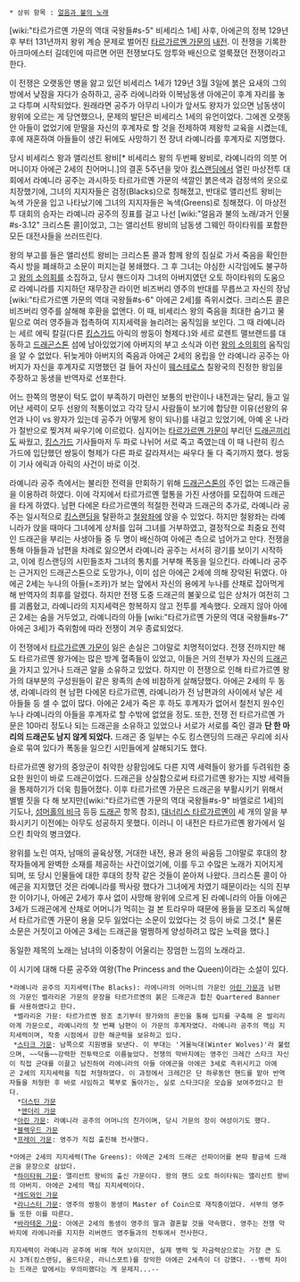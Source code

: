  * 상위 항목 : [[얼음과 불의 노래]]

[wiki:"타르가르옌 가문의 역대 국왕들#s-5" 비세리스 1세] 사후, 아에곤의 정복 129년 후 부터 131년까지 왕위 계승 문제로 벌어진 [[타르가르옌 가문]]의 [[내전]]. 이 전쟁을 기록한 아크마에스터 길데인에 따르면 어떤 전쟁보다도 암투와 배신으로 얼룩졌던 전쟁이라고 한다.

이 전쟁은 오랫동안 병을 앓고 있던 비세리스 1세가 129년 3월 3일에 붉은 요새의 그의 방에서 낮잠을 자다가 승하하고, 공주 라에니라와 이복남동생 아에곤이 후계 자리를 놓고 다투며 시작되었다. 원래라면 공주가 아무리 나이가 앞서도 왕자가 있으면 남동생이 왕위에 오르는 게 당연했으나, 문제의 발단은 비세리스 1세의 유언이었다. 그에겐 오랫동안 아들이 없었기에 맏딸을 자신의 후계자로 할 것을 전제하여 제왕학 교육을 시켰는데, 후에 재혼하여 아들들이 생긴 뒤에도 사망하기 전 장녀 라예니라를 후계자로 지명했다. 

당시 비세리스 왕과 앨리선트 왕비[* 비세리스 왕의 두번째 왕비로, 라예니라의 의붓 어머니이자 아에곤 2세의 친어머니.]의 결혼 5주년을 맞아 [[킹스랜딩]]에서 열린 마상전투 대회에서 라예니라 공주는 과시하듯 타르가르옌 가문의 색깔인 붉은색과 검정색의 옷으로 치장했기에, 그녀의 지지자들은 검정(Blacks)으로 칭해졌고, 반대로 앨리선트 왕비는 녹색 가운을 입고 나타났기에 그녀의 지지자들은 녹색(Greens)로 칭해졌다. 이 마상전투 대회의 승자는 라예니라 공주의 징표를 걸고 나선 [wiki:"얼음과 불의 노래/과거 인물#s-3.12" 크리스톤 콜]이었고, 그는 앨리선트 왕비의 남동생 그웨인 하이타워를 포함한 모든 대전사들을 쓰러뜨린다.

왕의 부고를 들은 앨리선트 왕비는 크리스톤 콜과 함께 왕의 침실로 가서 죽음을 확인한 즉시 방을 폐쇄하고 소문이 퍼지는걸 봉쇄했다. 그 후 그녀는 야심한 시각임에도 불구하고 [[왕의 고문관|왕의 소의회]]를 소집하고, 당시 핸드이자 그녀의 아버지였던 오토 하이타워의 도움으로 라예니라를 지지하던 재무장관 라이먼 비즈버리 영주의 반대를 무릅쓰고 자신의 장남 [wiki:"타르가르옌 가문의 역대 국왕들#s-6" 아에곤 2세]를 즉위시켰다. 크리스톤 콜은 비즈버리 영주를 살해해 후환을 없앤다. 이 때, 비세리스 왕의 죽음을 최대한 숨기고 물밑으로 여러 영주들과 접촉하여 지지세력을 늘리려는 움직임을 보인다. 그 때 라예니라는 세르 에릭 칼길(다른 [[킹스가드]] 아릭의 쌍둥이 형제다.)와 세르 로렌트 맬브랜드를 대동하고 [[드래곤스톤]] 섬에 남아있었기에 아버지의 부고 소식과 이런 [[왕의 고문관|왕의 소의회]]의 움직임을 알 수 없었다. 뒤늦게야 아버지의 죽음과 아에곤 2세의 옹립을 안 라예니라 공주는 아버지가 자신을 후계자로 지명했던 걸 들어 자신이 [[웨스테로스]] 칠왕국의 진정한 왕임을 주장하고 동생을 반역자로 선포한다.

어느 한쪽의 명분이 턱도 없이 부족하기 마련인 보통의 반란이나 내전과는 달리, 들고 일어난 세력이 모두 선왕의 적통이었고 각각 당시 사람들이 보기에 합당한 이유(선왕의 유언과 나이 vs 왕자가 있는데 공주가 어떻게 왕이 되나)를 내걸고 있었기에, 아예 온 나라가 절반으로 찢겨져 싸우기에 이르렀다. 심지어는 [[타르가르옌 가문]]이 부리던 [[드래곤(얼음과 불의 노래)|드래곤]]끼리도 싸웠고, [[킹스가드]] 기사들마저 두 파로 나뉘어 서로 죽고 죽였는데 이 때 나란히 킹스가드에 입단했던 쌍둥이 형제가 다른 파로 갈라져서는 싸우다 둘 다 죽기까지 했다. 쌍둥이 기사 에릭과 아릭의 사건이 바로 이것.

라예니라 공주 측에서는 불리한 전력을 만회하기 위해 [[드래곤스톤]]의 주인 없는 드래곤들을 이용하려 하였다. 이에 각지에서 타르가르옌 혈통을 가진 사생아를 모집하여 드래곤을 타게 하였다. 남편 다에몬 타르가르옌의 적절한 전략과 드래곤의 추가로, 라예니라 공주는 일시적으로 [[킹스랜딩]]을 탈환하고 [[철왕좌]]에 앉을 수 있었다. 하지만 철왕좌는 라예니라가 앉을 때마다 그녀에게 상처를 입혀 그녀를 거부하였고, 결정적으로 최중요 전력인 드래곤을 부리는 사생아들 중 두 명이 배신하여 아에곤 측으로 넘어가고 만다. 전쟁을 통해 아들들과 남편을 차례로 잃으면서 라예니라 공주는 서서히 광기를 보이기 시작하고, 이에 킹스랜딩의 시민들조차 그녀의 통치를 거부해 폭동을 일으킨다. 라예니라 공주는 근거지인 드래곤스톤으로 도망가나, 이미 섬은 아에곤 2세에 의해 장악된 뒤였다. 아에곤 2세는 누나의 아들(=조카)가 보는 앞에서 자신의 용에게 누나를 산채로 잡아먹게 해 반역자의 최후를 알렸다. 하지만 전쟁 도중 드래곤의 불꽃으로 입은 상처가 여전히 그를 괴롭혔고, 라예니라의 지지세력은 항복하지 않고 전투를 계속했다. 오래지 않아 아에곤 2세는 숨을 거두었고, 라예니라의 아들 [wiki:"타르가르옌 가문의 역대 국왕들#s-7" 아에곤 3세]가 즉위함에 따라 전쟁이 겨우 종료되었다.

이 전쟁에서 [[타르가르옌 가문]]이 잃은 손실은 그야말로 치명적이었다. 전쟁 전까지만 해도 타르가르옌 왕가에는 많은 방계 혈족들이 있었고, 이들은 거의 전부가 자신의 [[드래곤(얼음과 불의 노래)|드래곤]]을 가지고 있거나 드래곤 알을 소유하고 있었다. 하지만 이 전쟁으로 인해 타르가르옌 왕가의 대부분의 구성원들이 같은 왕족의 손에 비참하게 살해당했다. 아에곤 2세의 두 동생, 라예니라의 현 남편 다에몬 타르가르옌, 라예니라가 전 남편과의 사이에서 낳은 세 아들들 등 셀 수 없이 많다. 아에곤 2세가 죽은 후 하도 후계자가 없어서 철천지 원수인 누나 라예니라의 아들을 후계자로 할 수밖에 없었을 정도. 또한, 전쟁 전 타르가르옌 가문은 10마리 정도나 되는 드래곤을 소유하고 있었으나 서로가 서로를 죽인 결과 '''단 한 마리의 드래곤도 남지 않게 되었다.''' 드래곤 중 일부는 수도 킹스랜딩의 드래곤 우리에 쇠사슬로 묶여 있다가 폭동을 일으킨 시민들에게 살해되기도 했다.

타르가르옌 왕가의 중앙군이 취약한 상황임에도 다른 지역 세력들이 왕가를 두려워한 중요한 원인이 바로 드래곤이었다. 드래곤을 상실함으로써 타르가르옌 왕가는 지방 세력들을 통제하기가 더욱 힘들어졌다. 이후 타르가르옌 가문은 드래곤을 부활시키기 위해서 별별 짓을 다 해 보지만([wiki:"타르가르옌 가문의 역대 국왕들#s-9" 바엘로르 1세]의 기도나, [[섬머홀의 비극]] 등등 [[드래곤(얼음과 불의 노래)|드래곤]] 항목 참조), [[대너리스 타르가르옌]]이 세 개의 알을 부화시키기 이전에는 아무도 성공하지 못했다. 이러니 이 내전은 타르가르옌 왕가에서 일으킨 최악의 병크였다.

왕위를 노린 여자, 남매의 골육상쟁, 거대한 내전, 용과 용의 싸움등 그야말로 후대의 창작자들에게 완벽한 소재를 제공하는 사건이었기에, 이를 두고 수많은 노래가 지어지게 되며, 또 당시 인물들에 대한 후대의 창작 같은 것들이 쏟아져 나왔다. 크리스톤 콜이 아에곤을 지지했던 것은 라예니라를 짝사랑 했다가 그녀에게 차였기 때문이라는 식의 진부한 이야기나, 아에곤 2세가 후사 없이 사망해 왕위에 오르게 된 라예니라의 아들 아에곤 3세가 드래곤에게 산채로 어머니가 먹히는 걸 본 트라우마 때문에 용들을 모조리 독살해서 타르가르옌 가문이 용을 모두 잃었다는 소문이 있었다는 것 등이 바로 그것.[* 물론 소문은 거짓이고 아에곤 3세는 드래곤을 멀쩡하게 양성하려고 많은 노력을 했다.]   

동일한 제목의 노래는 남녀의 이중창이 어울리는 장엄한 느낌의 노래라고.

이 시기에 대해 다룬 공주와 여왕(The Princess and the Queen)이라는 소설이 있다.

 *라예니라 공주의 지지세력(The Blacks): 라에니라의 어머니의 가문인 [[아린 가문]]과 남편의 가문인 벨라리온 가문의 문장을 타르가르옌의 붉은 드래곤과 합친 Quartered Banner를 사용하였다고 한다.
  *벨라리온 가문: 타르가르옌 왕조 초기부터 왕가와의 혼인을 통해 입지를 구축해 온 발리리아계 가문으로, 라예니라의 첫 번째 남편이 이 가문의 후계자였다. 라예니라 공주의 핵심 지지세력이며, 작중 시점에서 강한 해군력을 보유하고 있다.
  *[[스타크 가문]]: 남쪽으로 지원병을 보낸다. 이 부대는 '겨울늑대(Winter Wolves)'라 불렸으며, ~~닥돌~~강력한 전투력으로 이름높았다. 전쟁의 막바지에는 영주인 크레간 스타크 자신이 직접 군대를 이끌고 남진하여 라에니라의 아들 아에곤을 아에곤 3세로 즉위시키고 아에곤 2세의 지지세력을 직접 처형하였다. 이 과정에서 크레간은 단 하루동안 핸드를 맡아 반역자들을 처형한 후 바로 사임하고 북부로 돌아가는, 실로 스타크다운 모습을 보여주었다고 한다.
   *[[더스틴 가문]]
   *[[맨더리 가문]]
  *[[아린 가문]]: 라예니라 공주의 어머니의 친가이며, 당시 가문의 장이 여성이기도 했다.
  *[[블랙우드 가문]]
  *[[프레이 가문]]: 영주가 직접 출진해 전사했다.

 *아에곤 2세의 지지세력(The Greens): 아에곤 2세의 드래곤 선파이어를 본따 황금색 드래곤을 문장으로 삼았다.
  *[[하이타워 가문]]: 앨리선트 왕비의 출신 가문이다. 왕의 핸드 오토 하이타워는 앨리선트 왕비의 아버지. 아에곤 2세의 핵심 지지세력이다.
  *[[레드와인 가문]]
  *[[라니스터 가문]]: 영주의 쌍둥이 동생이 Master of Coin으로 재직중이었다. 서부의 영주들 또한 이를 따른다.
  *[[바라테온 가문]]: 아에곤 2세의 동생이 영주의 딸과 결혼할 것을 약속했다. 영주는 전쟁 막바지에 라에니라를 지지한 리버랜드 영주들과의 전투에서 전사한다.

 지지세력이 라예니라 공주에 비해 적어 보이지만, 실제 병력 및 자금력상으로는 가장 큰 도시 3개(킹스랜딩, 올드타운, 라니스포트)를 장악한 아에곤 2세측이 더 강했다. --병력 차이는 드래곤 앞에서는 무의미했다는 게 문제지...--
